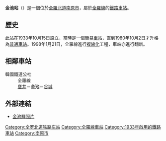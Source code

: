 {{Unreferenced|time=2022-03-10T10:14:22+00:00}}
{{朝鮮半島車站資訊
|公司色 = #0066b3
|文字色 = 
|站名 = 金池站<br />{{lang|en|Geumji}}
|圖片 = 
|pxl = 
|圖片說明 = 
|前一站 = [[甕井站|甕井]]
|前一站距離 = 3.1
|後一站距離 = 5.7
|後一站 = [[谷城站_(全羅南道)|谷城]]
|諺文 = 금지역
|朝鮮漢字 = 金池驛
|文觀部式 =Geumji-yeok
|馬-賴式 =
|副站名 = 
|車站編號 = 
|停站路線數 = 
|所屬公司 = [[韩国铁道公社|韩国铁道公社]]
|所屬路線 = [[全罗线|全罗线]]
|距離 = 91.4
|起點站 = [[益山站|益山]]
|所在地 =[[全罗北道|全罗北道]][[南原市|南原市]][[金池面|金池面]]
|車站構造 = 地面车站
|月台配置 = 
|啟用年月日 =1933年10月15日
|廢站年月日 = 
|上下車人次 = 
|統計年度 = 
|轉車 = 
|備註 = 
|全寬備註 = 
}}

'''金池站'''（{{kor|諺=금지역|漢=金池驛|羅=Geumji yeok|f=y}}）是一個位於[[全羅北道|全羅北道]][[南原市|南原市]]，屬於[[全羅線|全羅線]]的[[鐵路車站|鐵路車站]]。

== 歷史 ==
此站在1933年10月15日設立，當時是一個[[簡易車站|簡易車站]]，直到1980年10月2日才升格為[[普通車站|普通車站]]。1998年1月21日，全羅線進行[[複線化|複線化]]工程，車站亦進行翻新。

== 相鄰車站 ==
;韓國鐵道公社
:全羅線
:[[甕井站|甕井]]－'''金池'''－[[谷城站_(全羅南道)|谷城]]

== 外部連結 ==
* [http://www.pbase.com/goldbough/geumji_jikjisa 金池驛照片] {{Wayback|url=http://www.pbase.com/goldbough/geumji_jikjisa |date=20160304120724 }}

{{全罗线}}

[[Category:全罗北道铁路车站|Category:全罗北道铁路车站]]
[[Category:全羅線車站|Category:全羅線車站]]
[[Category:1933年啟用的鐵路車站|Category:1933年啟用的鐵路車站]]
[[Category:南原市|Category:南原市]]